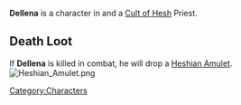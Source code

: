 {{Character
| race = Human
| location = Havaria - Murder Bay
| faction = cult of hesh
| title = Priest
}}

{{quote|Having your own parish is the closest a common Deltrean can get to nobility. The rules are different in Havaria, but maybe nobody told Dellena that.|Dellena's Compendium Description}}'''Dellena''' is a character in {{Gamename}} and a [[Cult of Hesh]] Priest.

== Death Loot ==
If '''Dellena''' is killed in combat, he will drop a [[Heshian Amulet]].
[[File:Heshian Amulet.png|none|thumb]]
<br />
[[Category:Characters]]